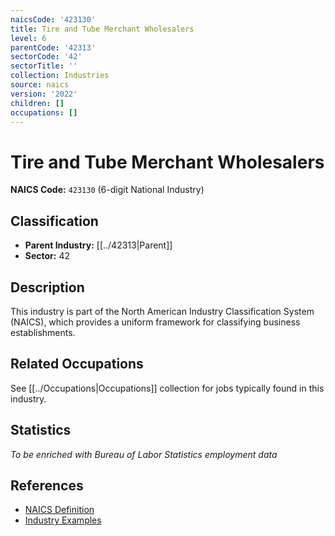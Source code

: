 ```yaml
---
naicsCode: '423130'
title: Tire and Tube Merchant Wholesalers
level: 6
parentCode: '42313'
sectorCode: '42'
sectorTitle: ''
collection: Industries
source: naics
version: '2022'
children: []
occupations: []
---
```

# Tire and Tube Merchant Wholesalers

**NAICS Code:** `423130` (6-digit National Industry)

## Classification

- **Parent Industry:** [[../42313|Parent]]
- **Sector:** 42

## Description

This industry is part of the North American Industry Classification System (NAICS), which provides a uniform framework for classifying business establishments.

## Related Occupations

See [[../Occupations|Occupations]] collection for jobs typically found in this industry.

## Statistics

*To be enriched with Bureau of Labor Statistics employment data*

## References

- [NAICS Definition](https://www.census.gov/naics/)
- [Industry Examples](https://www.census.gov/naics/2022NAICS/)
